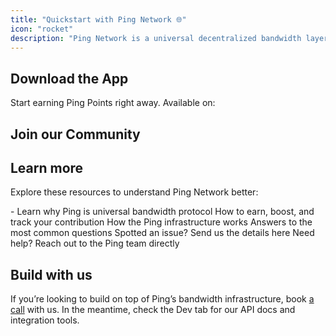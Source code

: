 ```yaml
---
title: "Quickstart with Ping Network 🌐"
icon: "rocket"
description: "Ping Network is a universal decentralized bandwidth layer. By utilizing global resources from data centers to smartphones, we offer businesses scalable, affordable networking solutions."
---
```


## **Download the App**

Start earning Ping Points right away. Available on:

<CardGroup cols={3}>
  <Card title="iOS" icon="apple" iconType="solid" href="https://apps.apple.com/us/app/ping-network-vpn/id6741913424">
    
  </Card>
  <Card title="Android" icon="android" iconType="solid" href="https://play.google.com/store/apps/details?id=vpn.free.proxy.ping&utm_source=main">
    
  </Card>
  <Card title="Chrome" icon="chrome" iconType="sharp-solid" href="https://chromewebstore.google.com/detail/ping-network-vpn/geeedmdpncfeomhgbjeafcahepjelimg?utm_source=main">
    
  </Card>
</CardGroup>

<Card title="How to Contrbiute" icon="farm" href="https://docs.pingnetwork.io/overview/contribute">
  
</Card>

## Join our Community

<CardGroup cols="3">
  <Card title="Follow us on X (Twitter)" icon="x-twitter" href="https://x.com/pingnetwork_io">
    
  </Card>
  <Card title="Join the Discord community" icon="Discord" href="https://discord.gg/pingnetwork">
    
  </Card>
  <Card title="Follow TikTok" icon="tiktok" iconType="sharp-solid" href="https://www.tiktok.us/@ping.network.3">
    
  </Card>
</CardGroup>

## Learn more

Explore these resources to understand Ping Network better:

<CardGroup cols="3">
  <Card title="What is Ping Network" icon="globe" href="/what-is-ping">
    - Learn why Ping is universal bandwidth protocol
  </Card>
  <Card title="Ping Points" icon="hundred-points" iconType="sharp-solid" href="/overview/points">
    How to earn, boost, and track your contribution
  </Card>
  <Card title="Technical Architecture" icon="network-wired" href="/overview/architecture">
    How the Ping infrastructure works
  </Card>
</CardGroup>

<CardGroup cols={3}>
  <Card title="FAQ" icon="question" iconType="sharp-solid" href="/help/faq">
    Answers to the most common questions
  </Card>
  <Card title="Bug report" icon="bug" href="https://forms.gle/H2ejJ9KtfFsSd7dr7">
    Spotted an issue? Send us the details here
  </Card>
  <Card title="Contact Support" icon="hand" iconType="sharp-solid" href="/help/support">
    Need help? Reach out to the Ping team directly
  </Card>
</CardGroup>

## Build with us

If you’re looking to build on top of Ping’s bandwidth infrastructure, book [a call](https://cal.com/nazar-f/intro-call) with us. In the meantime, check the Dev tab for our API docs and integration tools.